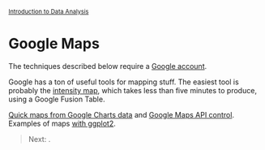 <style>@import url(style.css);</style>
<small>[Introduction to Data Analysis](index.html)</small>

# Google Maps

The techniques described below require a [Google account](http://www.google.com/accounts/).

Google has a ton of useful tools for mapping stuff. The easiest tool is probably the [intensity map](http://www.gastonsanchez.com/projects/crunching-data/intensity-map), which takes less than five minutes to produce, using a Google Fusion Table.

[Quick maps from Google Charts data](http://spatialanalysis.co.uk/2011/02/using-r-to-map-with-google-chart-tools/) and [Google Maps API control](http://andy.egge.rs/research.html). Examples of maps [with ggplot2](http://is-r.tumblr.com/post/37708137014/us-state-maps-using-map-data).

> Next: .
